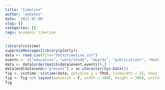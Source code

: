 ```yaml
---
title: "timeline"
author: "asbates"
date: '2021-07-08'
slug: []
categories: []
tags: academic timeline
---
```


```r
library(vistime)
suppressMessages(library(plotly))
data <- read.csv(file="data/timeline.csv")
events <- c("education", "work/study", "awards", "publications", "meetings", "experience", "other")
data <- data[order(match(data$event,events)),]
data$end[data$end=="present"] = as.character(Sys.Date())
fig <- vistime::vistime(data, optimize_y = TRUE, linewidth = 25, show_labels = TRUE)
fig <- fig %>% layout(autosize = F, width = 3000, height = 3000, uniformtext=list(minsize=8, mode='hide'))
fig
```

